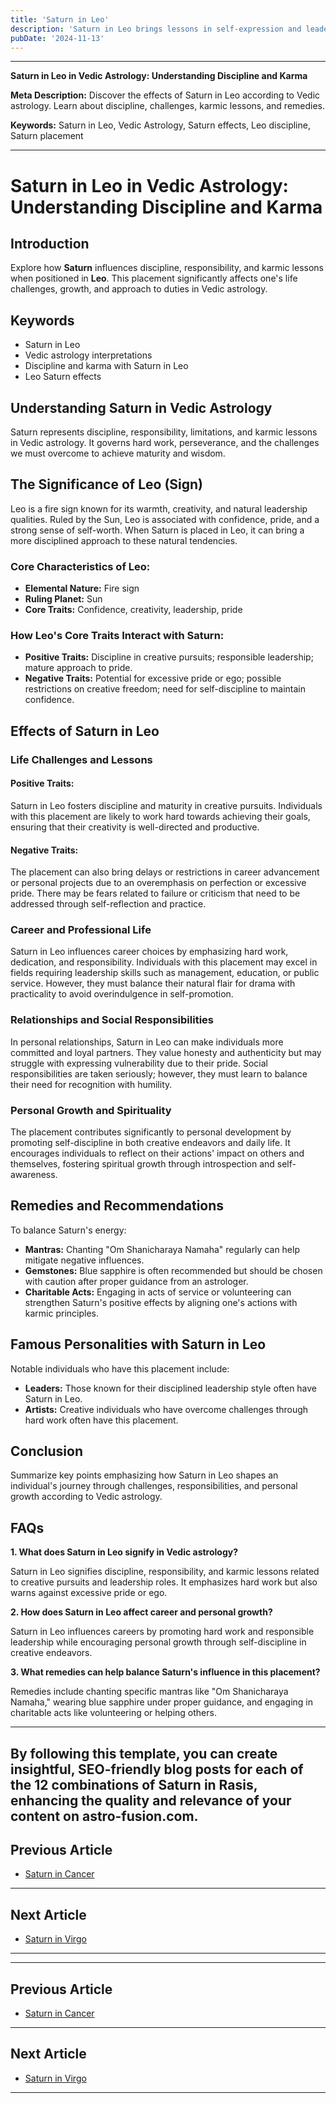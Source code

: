 ```yaml
---
title: 'Saturn in Leo'
description: 'Saturn in Leo brings lessons in self-expression and leadership. Individuals may face obstacles in gaining recognition but learn to lead with humility and responsibility.'
pubDate: '2024-11-13'
---
```


---

**Saturn in Leo in Vedic Astrology: Understanding Discipline and Karma**

**Meta Description:** Discover the effects of Saturn in Leo according to Vedic astrology. Learn about discipline, challenges, karmic lessons, and remedies.

**Keywords:** Saturn in Leo, Vedic Astrology, Saturn effects, Leo discipline, Saturn placement

---

# Saturn in Leo in Vedic Astrology: Understanding Discipline and Karma

## Introduction

Explore how **Saturn** influences discipline, responsibility, and karmic lessons when positioned in **Leo**. This placement significantly affects one's life challenges, growth, and approach to duties in Vedic astrology.

## Keywords

- Saturn in Leo
- Vedic astrology interpretations
- Discipline and karma with Saturn in Leo
- Leo Saturn effects

## Understanding Saturn in Vedic Astrology

Saturn represents discipline, responsibility, limitations, and karmic lessons in Vedic astrology. It governs hard work, perseverance, and the challenges we must overcome to achieve maturity and wisdom.

## The Significance of Leo (Sign)

Leo is a fire sign known for its warmth, creativity, and natural leadership qualities. Ruled by the Sun, Leo is associated with confidence, pride, and a strong sense of self-worth. When Saturn is placed in Leo, it can bring a more disciplined approach to these natural tendencies.

### Core Characteristics of Leo:

- **Elemental Nature:** Fire sign
- **Ruling Planet:** Sun
- **Core Traits:** Confidence, creativity, leadership, pride

### How Leo's Core Traits Interact with Saturn:

- **Positive Traits:** Discipline in creative pursuits; responsible leadership; mature approach to pride.
- **Negative Traits:** Potential for excessive pride or ego; possible restrictions on creative freedom; need for self-discipline to maintain confidence.

## Effects of Saturn in Leo

### Life Challenges and Lessons

#### Positive Traits:
Saturn in Leo fosters discipline and maturity in creative pursuits. Individuals with this placement are likely to work hard towards achieving their goals, ensuring that their creativity is well-directed and productive.

#### Negative Traits:
The placement can also bring delays or restrictions in career advancement or personal projects due to an overemphasis on perfection or excessive pride. There may be fears related to failure or criticism that need to be addressed through self-reflection and practice.

### Career and Professional Life

Saturn in Leo influences career choices by emphasizing hard work, dedication, and responsibility. Individuals with this placement may excel in fields requiring leadership skills such as management, education, or public service. However, they must balance their natural flair for drama with practicality to avoid overindulgence in self-promotion.

### Relationships and Social Responsibilities

In personal relationships, Saturn in Leo can make individuals more committed and loyal partners. They value honesty and authenticity but may struggle with expressing vulnerability due to their pride. Social responsibilities are taken seriously; however, they must learn to balance their need for recognition with humility.

### Personal Growth and Spirituality

The placement contributes significantly to personal development by promoting self-discipline in both creative endeavors and daily life. It encourages individuals to reflect on their actions' impact on others and themselves, fostering spiritual growth through introspection and self-awareness.

## Remedies and Recommendations

To balance Saturn's energy:

- **Mantras:** Chanting "Om Shanicharaya Namaha" regularly can help mitigate negative influences.
- **Gemstones:** Blue sapphire is often recommended but should be chosen with caution after proper guidance from an astrologer.
- **Charitable Acts:** Engaging in acts of service or volunteering can strengthen Saturn's positive effects by aligning one's actions with karmic principles.

## Famous Personalities with Saturn in Leo

Notable individuals who have this placement include:

- **Leaders:** Those known for their disciplined leadership style often have Saturn in Leo.
- **Artists:** Creative individuals who have overcome challenges through hard work often have this placement.

## Conclusion

Summarize key points emphasizing how Saturn in Leo shapes an individual's journey through challenges, responsibilities, and personal growth according to Vedic astrology.

## FAQs

**1. What does Saturn in Leo signify in Vedic astrology?**

Saturn in Leo signifies discipline, responsibility, and karmic lessons related to creative pursuits and leadership roles. It emphasizes hard work but also warns against excessive pride or ego.

**2. How does Saturn in Leo affect career and personal growth?**

Saturn in Leo influences careers by promoting hard work and responsible leadership while encouraging personal growth through self-discipline in creative endeavors.

**3. What remedies can help balance Saturn's influence in this placement?**

Remedies include chanting specific mantras like "Om Shanicharaya Namaha," wearing blue sapphire under proper guidance, and engaging in charitable acts like volunteering or helping others.

---

By following this template, you can create insightful, SEO-friendly blog posts for each of the 12 combinations of Saturn in Rasis, enhancing the quality and relevance of your content on astro-fusion.com.
---

## Previous Article
- [Saturn in Cancer](/blogs-md/0807_Saturn_in_Rashi/080704_Saturn_in_Cancer.mdx)

---

## Next Article
- [Saturn in Virgo](/blogs-md/0807_Saturn_in_Rashi/080706_Saturn_in_Virgo.mdx)

---
---

## Previous Article
- [Saturn in Cancer](080704_Saturn_in_Cancer.mdx)

---

## Next Article
- [Saturn in Virgo](080706_Saturn_in_Virgo.mdx)

---
